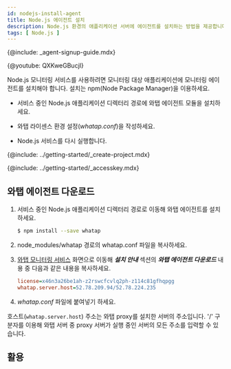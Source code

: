 ```yaml
---
id: nodejs-install-agent
title: Node.js 에이전트 설치
description: Node.js 환경의 애플리케이션 서버에 에이전트를 설치하는 방법을 제공합니다.
tags: [ Node.js ]
---
```


{@include: _agent-signup-guide.mdx}

{@youtube: QXKweGBucjI}

Node.js 모니터링 서비스를 사용하려면 모니터링 대상 애플리케이션에 모니터링 에이전트를 설치해야 합니다. 설치는 npm(Node Package Manager)을 이용하세요.

* 서비스 중인 Node.js 애플리케이션 디렉터리 경로에 와탭 에이전트 모듈을 설치하세요.

* 와탭 라이센스 환경 설정(*whatap.conf*)을 작성하세요.

* Node.js 서비스를 다시 실행합니다.

{@include: ../getting-started/_create-project.mdx}

{@include: ../getting-started/_accesskey.mdx}

## 와탭 에이전트 다운로드

1. 서비스 중인 Node.js 애플리케이션 디렉터리 경로로 이동해 와탭 에이전트를 설치하세요.

    ```bash
    $ npm install --save whatap
    ```

1. node_modules/whatap 경로의 whatap.conf 파일을 복사하세요.

1. [와탭 모니터링 서비스](https://service.whatap.io) 화면으로 이동해 ***설치 안내*** 섹션의 ***와탭 에이전트 다운로드*** 내용 중 다음과 같은 내용을 복사하세요.

    ```ini title='예시'
    license=x46n3a26be1ah-z2rswcfcvlq2ph-z114c81gfhqpgg
    whatap.server.host=52.78.209.94/52.78.224.235
    ```

1. *whatap.conf* 파일에 붙여넣기 하세요.

호스트(`whatap.server.host`) 주소는 와탭 proxy를 설치한 서버의 주소입니다. '/' 구분자를 이용해 와탭 서버 중 proxy 서버가 실행 중인 서버의 모든 주소를 입력할 수 있습니다.

## 활용